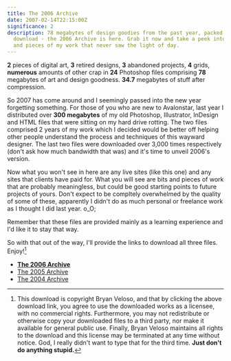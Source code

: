 ```yaml
---
title: The 2006 Archive
date: 2007-02-14T22:15:00Z
significance: 2
description: 78 megabytes of design goodies from the past year, packed into one
  download - the 2006 Archive is here. Grab it now and take a peek into the bits
  and pieces of my work that never saw the light of day.
---
```


**2** pieces of digital art, **3** retired designs, **3** abandoned projects, **4** grids, **numerous** amounts of other crap in **24** Photoshop files comprising **78** megabytes of art and design goodness. **34.7** megabytes of stuff after compression.

So 2007 has come around and I seemingly passed into the new year forgetting something. For those of you who are new to Avalonstar, last year I distributed over **300 megabytes** of my old Photoshop, Illustrator, InDesign and HTML files that were sitting on my hard drive rotting. The two files comprised 2 years of my work which I decided would be better off helping other people understand the process and techniques of this wayward designer. The last two files were downloaded over 3,000 times respectively (don't ask how much bandwidth that was) and it's time to unveil 2006's version.

Now what you won't see in here are any live sites (like this one) and any sites that clients have paid for. What you will see are bits and pieces of work that are probably meaningless, but could be good starting points to future projects of yours. Don't expect to be compltely overwhelmed by the quality of some of these, apparently I didn't do as much personal or freelance work as I thought I did last year. o_O;

Remember that these files are provided mainly as a learning experience and I'd like it to stay that way.

So with that out of the way, I'll provide the links to download all three files. Enjoy![^1]

*   [**The 2006 Archive**][1]
*   [The 2005 Archive][2]
*   [The 2004 Archive][3]

[^1]: This download is copyright Bryan Veloso, and that by clicking the above download link, you agree to use the downloaded works as a licensee, with no commercial rights. Furthermore, you may not redistribute or otherwise copy your downloaded files to a third party, nor make it available for general public use. Finally, Bryan Veloso maintains all rights to the download and this license may be terminated at any time without notice. God, I really didn't want to type that for the third time. **Just don't do anything stupid.**

[1]: http://avalonstar.com/files/the2006archive.zip
[2]: http://avalonstar.com/files/the2005archive.zip
[3]: http://avalonstar.com/files/the2004archive.zip
